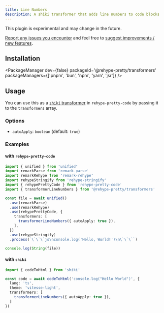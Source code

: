 ```yaml
---
title: Line Numbers
description: A shiki transformer that adds line numbers to code blocks
---
```


<Aside type="note" title="note">
  This plugin is experimental and may change in the future.
  
  [Report any issues you encounter](https://github.com/rehype-pretty/rehype-pretty-code/issues/new)
  and feel free to [suggest improvements / new features](https://github.com/rehype-pretty/rehype-pretty-code/discussions/new?category=ideas).
</Aside>

## Installation

<PackageManager
  dev={false}
  packageId='@rehype-pretty/transformers'
  packageManagers={['pnpm', 'bun', 'npm', 'yarn', 'jsr']}
/>

## Usage

You can use this as a [`shiki` transformer](https://shiki.style/guide/transformers) in `rehype-pretty-code` by passing it to the `transformers` array.

### Options

- `autoApply`: `boolean` (default: `true`)

### Examples

#### with `rehype-pretty-code`

```ts
import { unified } from 'unified'
import remarkParse from 'remark-parse'
import remarkRehype from 'remark-rehype'
import rehypeStringify from 'rehype-stringify'
import { rehypePrettyCode } from 'rehype-pretty-code'
import { transformerLineNumbers } from '@rehype-pretty/transformers'

const file = await unified()
  .use(remarkParse)
  .use(remarkRehype)
  .use(rehypePrettyCode, {
    transformers: [
      transformerLineNumbers({ autoApply: true }),
    ],
  })
  .use(rehypeStringify)
  .process(`\`\`\`js\nconsole.log('Hello, World!')\n\`\`\``)

console.log(String(file))
```

#### with `shiki`

```ts
import { codeToHtml } from 'shiki'

const code = await codeToHtml('console.log("Hello World")', {
  lang: 'ts',
  theme: 'vitesse-light',
  transformers: [
    transformerLineNumbers({ autoApply: true }),
  ]
})
```
